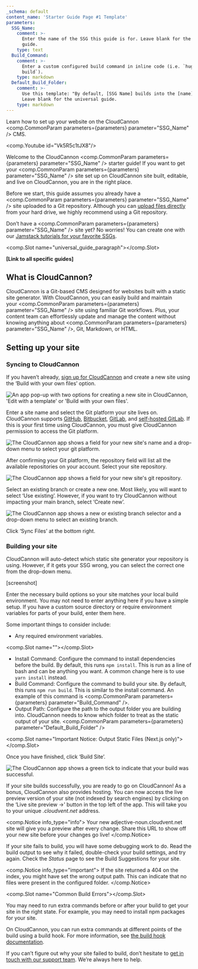 ```yaml
---
_schema: default
content_name: 'Starter Guide Page #1 Template'
parameters:
  SSG_Name:
    comment: >-
      Enter the name of the SSG this guide is for. Leave blank for the universal
      guide.
    type: text
  Build_Command:
    comment: >-
      Enter a custom configured build command in inline code (i.e. `hugo
      build`).
    type: markdown
  Default_Build_Folder:
    comment: >-
      Use this template: "By default, [SSG Name] builds into the [name] folder."
      Leave blank for the universal guide.
    type: markdown
---
```

Learn how to set up your website on the CloudCannon <comp.CommonParam parameters={parameters} parameter="SSG_Name" /> CMS.

<comp.Youtube id="Vk5R5c1tJX8"/>

Welcome to the CloudCannon <comp.CommonParam parameters={parameters} parameter="SSG_Name" /> starter guide! If you want to get your <comp.CommonParam parameters={parameters} parameter="SSG_Name" /> site set up on CloudCannon site built, editable, and live on CloudCannon, you are in the right place.

Before we start, this guide assumes you already have a <comp.CommonParam parameters={parameters} parameter="SSG_Name" /> site uploaded to a Git repository. Although you can [upload files directly](https://cloudcannon.com/documentation/articles/add-files-with-direct-upload/) from your hard drive, we highly recommend using a Git repository.

Don’t have a <comp.CommonParam parameters={parameters} parameter="SSG_Name" /> site yet? No worries! You can create one with our [Jamstack tutorials for your favorite SSGs](https://cloudcannon.com/tutorials/).

<comp.Slot name="universal_guide_paragraph"></comp.Slot>

**\[Link to all specific guides\]**&nbsp;

## What is CloudCannon?

CloudCannon is a Git-based CMS designed for websites built with a static site generator. With CloudCannon, you can easily build and maintain your&nbsp;<comp.CommonParam parameters={parameters} parameter="SSG_Name" /> site using familiar Git workflows. Plus, your content team can effortlessly update and manage the content without knowing anything about&nbsp;<comp.CommonParam parameters={parameters} parameter="SSG_Name" />, Git, Markdown, or HTML.

## Setting up your site

### Syncing to CloudCannon

If you haven’t already,&nbsp;[sign up for CloudCannon](https://app.cloudcannon.com/register)&nbsp;and create a new site using the ‘Build with your own files’ option.

![An app pop-up with two options for creating a new site in CloudCannon, 'Edit with a template' or 'Build with your own files'.](https://cc-dam.imgix.net/documentation/CloudCannon-Setup-Guide-Own-Files.png "Build a new site with your own files")

Enter a site name and select the Git platform your site lives on. CloudCannon supports&nbsp;[GitHub](https://cloudcannon.com/documentation/articles/connecting-a-github-repository-as-your-source/),&nbsp;[Bitbucket](https://cloudcannon.com/documentation/articles/connecting-a-bitbucket-respository-as-your-source/),&nbsp;[GitLab](https://cloudcannon.com/documentation/articles/connecting-a-gitlab-respository-as-your-source/), and&nbsp;[self-hosted GitLab](https://cloudcannon.com/documentation/articles/connecting-a-self-hosted-gitlab-repository-as-your-source/). If this is your first time using CloudCannon, you must give CloudCannon permission to access the Git platform.

![The CloudCannon app shows a field for your new site's name and a drop-down menu to select your git platform.](https://cc-dam.imgix.net/documentation/CloudCannon-Setup-Guide-File-Source.png "Select your site name and git platform")

After confirming your Git platform, the repository field will list all the available repositories on your account. Select your site repository.

![The CloudCannon app shows a field for your new site's git repository.](https://cc-dam.imgix.net/documentation/CloudCannon-Setup-Guide-Select-Repository.png "Select your site repository")

Select an existing branch or create a new one. Most likely, you will want to select ‘Use existing’. However, if you want to try CloudCannon without impacting your main branch, select ‘Create new’.

![The CloudCannon app shows a new or existing branch selector and a drop-down menu to select an existing branch.](https://cc-dam.imgix.net/documentation/CloudCannon-Setup-Guide-Select-Branch.png "Select your site branch")

Click ‘Sync Files’ at the bottom right.

### Building your site

CloudCannon will auto-detect which static site generator your repository is using. However, if it gets your SSG wrong, you can select the correct one from the drop-down menu.

\[screenshot\]

Enter the necessary build options so your site matches your local build environment. You may not need to enter anything here if you have a simple setup. If you have a custom source directory or require environment variables for parts of your build, enter them here.

Some important things to consider include:

* Any required environment variables.

<comp.Slot name=""></comp.Slot>

* Install Command: Configure the command to install dependencies before the build. By default, this runs `npm install`. This is run as a line of bash and can be anything you want. A common change here is to use `yarn install` instead.
* Build Command: Configure the command to build your site. By default, this runs `npm run build`. This is similar to the install command. An example of this command is&nbsp;<comp.CommonParam parameters={parameters} parameter="Build_Command" />.
* Output Path: Configure the path to the output folder you are building into. CloudCannon needs to know which folder to treat as the static output of your site.&nbsp;<comp.CommonParam parameters={parameters} parameter="Default_Build_Folder" />

<comp.Slot name="Important Notice: Output Static Files (Next.js only)"></comp.Slot>

Once you have finished, click ‘Build Site’.

![The CloudCannon app shows a green tick to indicate that your build was successful.](https://cc-dam.imgix.net/documentation/CloudCannon-Setup-Guide-Successful-Build.png "Successful build")

If your site builds successfully, you are ready to go on CloudCannon! As a bonus, CloudCannon also provides hosting. You can now access the live preview version of your site (not indexed by search engines) by clicking on the ‘Live site preview →’ button in the top left of the app. This will take you to your unique&nbsp;*.cloudvent.net*&nbsp;address.

<comp.Notice info_type="info">
  Your new adjective-noun.cloudvent.net site will give you a preview after every change. Share this URL to show off your new site before your changes go live!
</comp.Notice>

If your site fails to build, you will have some debugging work to do. Read the build output to see why it failed, double-check your build settings, and try again. Check the&nbsp;*Status*&nbsp;page to see the Build Suggestions for your site.

<comp.Notice info_type="important">
  If the site returned a 404 on the index, you might have set the wrong output path. This can indicate that no files were present in the configured folder.
</comp.Notice>

<comp.Slot name="Common Build Errors"></comp.Slot>

You may need to run extra commands before or after your build to get your site in the right state. For example, you may need to install npm packages for your site.

On CloudCannon, you can run extra commands at different points of the build using a build hook. For more information, see&nbsp;[the build hook documentation](https://cloudcannon.com/documentation/articles/extending-your-build-process-with-hooks/).

If you can’t figure out why your site failed to build, don’t hesitate to&nbsp;[get in touch with our support team](https://cloudcannon.com/documentation/support/). We’re always here to help.